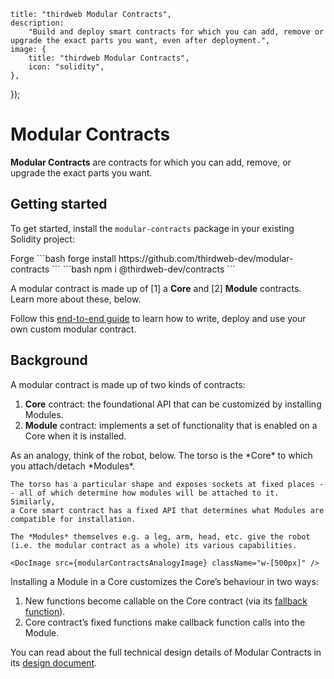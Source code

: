 
	title: "thirdweb Modular Contracts",
	description:
		"Build and deploy smart contracts for which you can add, remove or upgrade the exact parts you want, even after deployment.",
	image: {
		title: "thirdweb Modular Contracts",
		icon: "solidity",
	},
});

# Modular Contracts

**Modular Contracts** are contracts for which you can add, remove, or upgrade the exact parts you want.

## Getting started

To get started, install the `modular-contracts` package in your existing Solidity project:

<Tabs defaultValue="forge">

<TabsList>
	<TabsTrigger value="forge">Forge</TabsTrigger>
</TabsList>

<TabsContent value="forge">
```bash
forge install https://github.com/thirdweb-dev/modular-contracts
```
</TabsContent>
<TabsContent value="hardhat">
```bash
npm i @thirdweb-dev/contracts
```
</TabsContent>
</Tabs>

A modular contract is made up of [1] a **Core** and [2] **Module** contracts. Learn more about these, below.

Follow this [end-to-end guide](https://blog.thirdweb.com/p/d45e40f7-e8f3-4bcd-be6b-f800beff963f/)
to learn how to write, deploy and use your own custom modular contract.

## Background

A modular contract is made up of two kinds of contracts:

1. **Core** contract: the foundational API that can be customized by installing Modules.
2. **Module** contract: implements a set of functionality that is enabled on a Core when it is installed.

<Callout variant="info">
	As an analogy, think of the robot, below. The torso is the *Core* to which you
	attach/detach *Modules*. 
    
    The torso has a particular shape and exposes sockets at fixed places -- all of which determine how modules will be attached to it. Similarly,
    a Core smart contract has a fixed API that determines what Modules are compatible for installation.

    The *Modules* themselves e.g. a leg, arm, head, etc. give the robot (i.e. the modular contract as a whole) its various capabilities.

    <DocImage src={modularContractsAnalogyImage} className="w-[500px]" />

</Callout>

Installing a Module in a Core customizes the Core’s behaviour in two ways:

1. New functions become callable on the Core contract (via its [fallback function](https://docs.soliditylang.org/en/v0.8.26/contracts.html#fallback-function)).
2. Core contract’s fixed functions make callback function calls into the Module.

<DocImage src={modularContractsFlowImage} />

You can read about the full technical design details of Modular Contracts in its [design document](/contracts/design-docs/modular-contracts).
